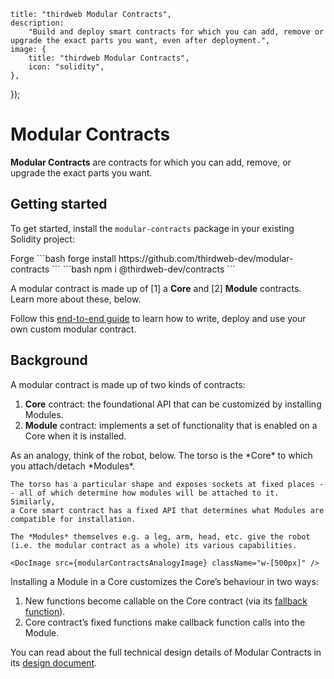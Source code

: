 
	title: "thirdweb Modular Contracts",
	description:
		"Build and deploy smart contracts for which you can add, remove or upgrade the exact parts you want, even after deployment.",
	image: {
		title: "thirdweb Modular Contracts",
		icon: "solidity",
	},
});

# Modular Contracts

**Modular Contracts** are contracts for which you can add, remove, or upgrade the exact parts you want.

## Getting started

To get started, install the `modular-contracts` package in your existing Solidity project:

<Tabs defaultValue="forge">

<TabsList>
	<TabsTrigger value="forge">Forge</TabsTrigger>
</TabsList>

<TabsContent value="forge">
```bash
forge install https://github.com/thirdweb-dev/modular-contracts
```
</TabsContent>
<TabsContent value="hardhat">
```bash
npm i @thirdweb-dev/contracts
```
</TabsContent>
</Tabs>

A modular contract is made up of [1] a **Core** and [2] **Module** contracts. Learn more about these, below.

Follow this [end-to-end guide](https://blog.thirdweb.com/p/d45e40f7-e8f3-4bcd-be6b-f800beff963f/)
to learn how to write, deploy and use your own custom modular contract.

## Background

A modular contract is made up of two kinds of contracts:

1. **Core** contract: the foundational API that can be customized by installing Modules.
2. **Module** contract: implements a set of functionality that is enabled on a Core when it is installed.

<Callout variant="info">
	As an analogy, think of the robot, below. The torso is the *Core* to which you
	attach/detach *Modules*. 
    
    The torso has a particular shape and exposes sockets at fixed places -- all of which determine how modules will be attached to it. Similarly,
    a Core smart contract has a fixed API that determines what Modules are compatible for installation.

    The *Modules* themselves e.g. a leg, arm, head, etc. give the robot (i.e. the modular contract as a whole) its various capabilities.

    <DocImage src={modularContractsAnalogyImage} className="w-[500px]" />

</Callout>

Installing a Module in a Core customizes the Core’s behaviour in two ways:

1. New functions become callable on the Core contract (via its [fallback function](https://docs.soliditylang.org/en/v0.8.26/contracts.html#fallback-function)).
2. Core contract’s fixed functions make callback function calls into the Module.

<DocImage src={modularContractsFlowImage} />

You can read about the full technical design details of Modular Contracts in its [design document](/contracts/design-docs/modular-contracts).
